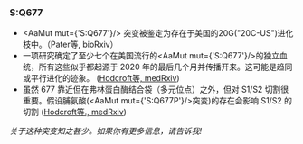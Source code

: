 
### S:Q677
- <AaMut mut={'S:Q677'}/> 突变被鉴定为存在于美国的20G("20C-US")进化枝中。（<LinkExternal href="https://www.biorxiv.org/content/10.1101/2021.01.11.426287v2">Pater等, bioRxiv</LinkExternal>）
- 一项研究确定了至少七个在美国流行的<AaMut mut={'S:Q677'}/>的独立血统，所有这些似乎都起源于 2020 年的最后几个月并传播开来。这可能是趋同或平行进化的迹象。 ([Hodcroft等, medRxiv](https://www.medrxiv.org/content/10.1101/2021.02.12.21251658v2))
- 虽然 677 靠近但在弗林蛋白酶结合袋（多元位点）之外，但对 S1/S2 切割很重要。假设脯氨酸(<AaMut mut={'S:Q677P'}/>突变)的存在会影响 S1/S2 的切割 ([Hodcroft等., medRxiv](https://www.medrxiv.org/content/10.1101/2021.02.12.21251658v2))

_关于这种突变知之甚少。如果你有更多信息，请告诉我!_
